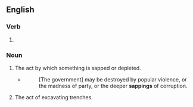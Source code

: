 ==English==

===Verb===
{{head|en|present participle}}

# {{present participle of|sap|lang=en|nocat=1}}

===Noun===
{{en-noun}}

# The act by which something is sapped or depleted.
#* {{w|Joseph Story}}
#*: [The government] may be destroyed by popular violence, or the madness of party, or the deeper '''sappings''' of corruption.
# The act of excavating trenches.